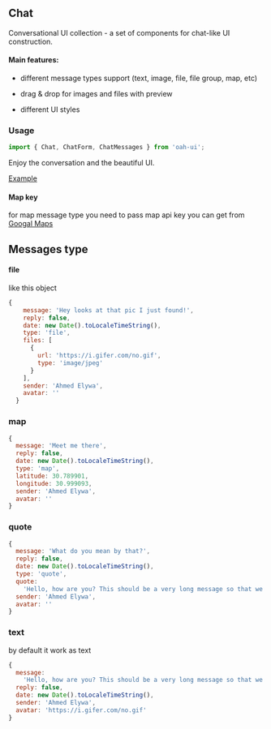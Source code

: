 ## Chat

Conversational UI collection - a set of components for chat-like UI construction.

#### Main features:

- different message types support (text, image, file, file group, map, etc)

- drag & drop for images and files with preview

- different UI styles

### Usage

```js
import { Chat, ChatForm, ChatMessages } from 'oah-ui';
```

Enjoy the conversation and the beautiful UI.

[Example](demo://Example.tsx)

#### Map key

for map message type you need to pass map api key you can get from [Googal Maps](https://cloud.google.com/maps-platform/)

## Messages type

#### file

like this object

```js
{
    message: 'Hey looks at that pic I just found!',
    reply: false,
    date: new Date().toLocaleTimeString(),
    type: 'file',
    files: [
      {
        url: 'https://i.gifer.com/no.gif',
        type: 'image/jpeg'
      }
    ],
    sender: 'Ahmed Elywa',
    avatar: ''
  }
```

### map

```js
{
  message: 'Meet me there',
  reply: false,
  date: new Date().toLocaleTimeString(),
  type: 'map',
  latitude: 30.789901,
  longitude: 30.999093,
  sender: 'Ahmed Elywa',
  avatar: ''
}
```

### quote

```jsx
{
  message: 'What do you mean by that?',
  reply: false,
  date: new Date().toLocaleTimeString(),
  type: 'quote',
  quote:
    'Hello, how are you? This should be a very long message so that we can test how it fit into the screen.',
  sender: 'Ahmed Elywa',
  avatar: ''
}
```

### text

by default it work as text

```js
{
  message:
    'Hello, how are you? This should be a very long message so that we can test how it fit into the screen.',
  reply: false,
  date: new Date().toLocaleTimeString(),
  sender: 'Ahmed Elywa',
  avatar: 'https://i.gifer.com/no.gif'
}
```
